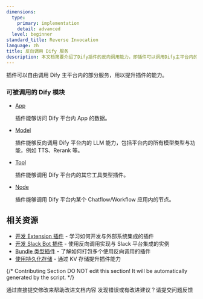```yaml
---
dimensions:
  type:
    primary: implementation
    detail: advanced
  level: beginner
standard_title: Reverse Invocation
language: zh
title: 反向调用 Dify 服务
description: 本文档简要介绍了Dify插件的反向调用能力，即插件可以调用Dify主平台内的指定服务。文档列出了四类可被调用的模块：App（访问App数据）、Model（调用平台内的模型能力）、Tool（调用平台内的其他工具插件）和Node（调用Chatflow/Workflow应用内的节点）。
---
```


插件可以自由调用 Dify 主平台内的部分服务，用以提升插件的能力。

### 可被调用的 Dify 模块

*   [App](/plugin_dev_zh/9243-reverse-invocation-app.zh)

    插件能够访问 Dify 平台内 App 的数据。
*   [Model](/plugin_dev_zh/9243-reverse-invocation-model.zh)

    插件能够反向调用 Dify 平台内的 LLM 能力，包括平台内的所有模型类型与功能，例如 TTS、Rerank 等。
*   [Tool](/plugin_dev_zh/9243-reverse-invocation-tool.zh)

    插件能够调用 Dify 平台内的其它工具类型插件。
*   [Node](/plugin_dev_zh/9242-reverse-invocation-node.zh)

    插件能够调用 Dify 平台内某个 Chatflow/Workflow 应用内的节点。

## 相关资源

- [开发 Extension 插件](/plugin_dev_zh/9231-extension-plugin.zh) - 学习如何开发与外部系统集成的插件
- [开发 Slack Bot 插件](/plugin_dev_zh/0433-develop-a-slack-bot-plugin.zh) - 使用反向调用实现与 Slack 平台集成的实例
- [Bundle 类型插件](/plugin_dev_zh/9241-bundle.zh) - 了解如何打包多个使用反向调用的插件
- [使用持久化存储](/plugin_dev_zh/0411-persistent-storage-kv.zh) - 通过 KV 存储提升插件能力

{/*
Contributing Section
DO NOT edit this section!
It will be automatically generated by the script.
*/}

<CardGroup cols="2">
    <Card
        title="编辑此页面"
        icon="pen-to-square"
        href="https://github.com/langgenius/dify-docs-mintlify/edit/main/plugin_dev_zh/9241-reverse-invocation.zh.mdx"
    >
        通过直接提交修改来帮助改进文档内容
    </Card>
    <Card
        title="提交问题"
        icon="github"
        href="https://github.com/langgenius/dify-docs-mintlify/issues/new?title=文档问题%3A%20reverse-invocation&body=%23%23%20问题描述%0A%3C%21--%20请简要描述您发现的问题%20--%3E%0A%0A%23%23%20页面链接%0Ahttps%3A%2F%2Fgithub.com%2Flanggenius%2Fdify-docs-mintlify%2Fblob%2Fmain%2Fplugin_dev_zh%2F9241-reverse-invocation.zh.mdx%0A%0A%23%23%20建议修改%0A%3C%21--%20如果有具体的修改建议，请在此说明%20--%3E%0A%0A%3C%21--%20感谢您对文档质量的关注！%20--%3E"
    >
        发现错误或有改进建议？请提交问题反馈
    </Card>
</CardGroup>
